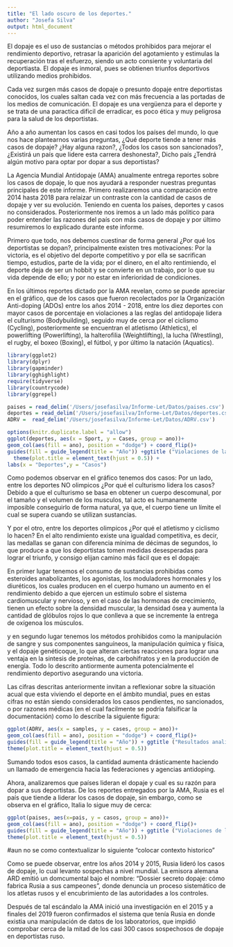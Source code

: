 ```yaml
---
title: "El lado oscuro de los deportes."
author: "Josefa Silva"
output: html_document
---
```


El dopaje es el uso de sustancias o métodos prohibidos para mejorar el rendimiento deportivo, retrasar la aparición del agotamiento y estimulas la recuperación tras el esfuerzo, siendo un acto consiente y voluntaria del deportiasta. El dopaje es inmoral, pues se obtienen triunfos deportivos utilizando medios prohibidos.

Cada vez surgen más casos de dopaje o presunto dopaje entre deportistas conocidos, los cuales saltan cada vez con más frecuencia a las portadas de los medios de comunicación. El dopaje es una vergüenza para el deporte y se trata de una paractica dificil de erradicar, es  poco ética y muy peligrosa para la salud de los deportistas.

Año a año aumentan los casos en casi todos los países del mundo, lo que nos hace plantearnos varias preguntas, ¿Qué deporte tiende a tener más casos de dopaje? ¿Hay alguna razon?, ¿Todos los casos son sancionados?, ¿Existirá un país que lidere esta carrera deshonesta?, Dicho país ¿Tendrá algún motivo para optar por dopar a sus deportistas?


La Agencia Mundial Antidopaje (AMA) anualmente entrega reportes sobre los casos de dopaje, lo que nos ayudará a responder nuestras preguntas principales de este informe. Primero realizaremos una comparación entre 2014 hasta 2018 para relaizar un contraste con la cantidad de casos de dopaje y ver su evolución. Teniendo en cuenta los países, deportes y casos no considerados. Posteriormente nos iremos a un lado más politico para poder entender las razones del país con más casos de dopaje y por último resumiremos lo explicado durante este informe.

Primero que todo, nos debemos cuestinar de forma general ¿Por qué los deportistas se dopan?, principalmente existen tres motivaciones: Por la victoria, es el objetivo del deporte competitivo y por ella se sacrifican tiempo, estudios, parte de la vida; por el dinero, en el alto rentimiendo, el deporte deja de ser un hobbit y se convierte en un trabajo, por lo que su vida depende de ello; y por no estar en inferioridad de condiciones.

En los últimos reportes dictado por la AMA revelan, como se puede apreciar en el gráfico, que de los casos que fueron recolectados por la Organización Anti-doping (ADOs) entre los años 2014 - 2018, entre los diez deportes con mayor casos de porcentaje en violaciones a las reglas 
del antidopaje lidera el  culturismo (Bodybuilding), seguido muy de cerca por el ciclismo (Cycling),  posteriormente se encuentran el atletismo (Athletics), el powerlifting (Powerlifting), la halterofilia (Weightlifting),  la lucha (Wrestling), el rugby, el boxeo (Boxing), el fútbol, y por último la natación (Aquatics).


```r
library(ggplot2)
library(dplyr)
library(gapminder)
library(gghighlight)
require(tidyverse)
library(countrycode)
library(ggrepel)

paises = read_delim('/Users/josefasilva/Informe-Let/Datos/paises.csv')
deportes = read_delim('/Users/josefasilva/Informe-Let/Datos/deportes.csv')
ADRV =  read_delim('/Users/josefasilva/Informe-Let/Datos/ADRV.csv')

```


```r
options(knitr.duplicate.label = "allow")
ggplot(deportes, aes(x = Sport, y = Cases, group = ano))+
geom_col(aes(fill = ano), position = "dodge") + coord_flip()+
guides(fill = guide_legend(title = "Año")) +ggtitle ("Violaciones de las reglas antidojape entre los años 2014-2018 \n Top 10 deportes ")+ 
  theme(plot.title = element_text(hjust = 0.5)) +
labs(x = "Deportes",y = "Casos") 

```

Como podemos observar en el gráfico tenemos dos casos:
Por un lado, entre los deportes NO olimpicos ¿Por qué el culturismo lidera los casos? Debido a que el culturismo se basa en obtener un cuerpo descomunal, por el tamaño y el volumen de los musculos, tal acto es  humanamente imposible conseguirlo de forma natural, ya que, el cuerpo tiene un límite el cual se supera cuando se utilizan sustancias.

Y por el otro, entre los deportes olimpicos ¿Por qué el atletismo y ciclismo lo hacen? En el alto rendimiento existe una igualdad competitiva, es decir, las medallas se ganan con diferencia mínima de décimas de segundos, lo que produce a que los deportistas tomen medidas desesperadas para lograr el triunfo, y consigo elijan camino más fácil que es el dopaje: 

En primer lugar tenemos el consumo de sustancias prohibidas como esteroides anabolizantes, los agonistas, los moduladores hormonales y los diuréticos, los cuales producen en el cuerpo humano un aumento en el rendimiento debido a que ejercen un estímulo sobre el sistema cardiomuscular y nervioso, y en el caso de las hormonas de crecimiento, tienen un efecto sobre la densidad muscular, la densidad ósea y aumenta la cantidad de glóbulos rojos lo que conlleva a que se incremente la entrega de oxígenoa los músculos.

y en segundo lugar tenemos los métodos  prohibidos como la manipulación de sangre y sus componentes sanguíneos, la manipulación química y física, y el dopaje genéticoque, lo que alteran ciertas reacciones para lograr una ventaja en la sintesis de proteínas, de carbohifratos y en la producción de energía.
Todo lo descrito antiormente aumenta potencialmente el rendimiento deportivo asegurando una victoria.

Las cifras descritas anteriormente invitan a reflexionar sobre la situación acual que esta viviendo el deporte en el ámbito mundial, pues en estas cifras no están siendo considerados los casos pendientes, no sancionados, o por razones médicas (en el cual facilmente se podría falsificar la documentación) como lo describe la siguiente figura:

```r
ggplot(ADRV, aes(x = samples, y = cases, group = ano))+
geom_col(aes(fill = ano), position = "dodge") + coord_flip()+
guides(fill = guide_legend(title = "Año")) + ggtitle ("Resultados analíticos adversos (AAF) entre los años \n 2014-2018") +
theme(plot.title = element_text(hjust = 0.5))
```

Sumando todos esos casos, la cantidad aumenta drásticamente haciendo un llamado de emergencia hacia las federaciones y agencias antidoping.


Ahora, analizaremos que países lideran el dopaje y cual es su razón para dopar a sus deportistas.
De los reportes entregados por la AMA, Rusia es el país que  tiende a liderar los casos de dopaje, sin embargo, como se observa en el gráfico, Italia lo sigue muy de cerca:

```r
ggplot(paises, aes(x=pais, y = casos, group = ano))+
geom_col(aes(fill = ano), position = "dodge") + coord_flip()+
guides(fill = guide_legend(title = "Año")) + ggtitle ("Violaciones de las reglas antidojape entre los años 2014-2018 \n Top 8 Naciones ") +
theme(plot.title = element_text(hjust = 0.5))
```

#aun no se como contextualizar lo siguiente
"colocar contexto historico"

Como se puede observar, entre los años 2014 y 2015, Rusia lideró los casos de dopaje, lo cual levanto sospechas a nivel mundial. La emisora alemana ARD emitió un domcumental bajo el nombre: "Dossier secreto dopaje: cómo fabrica Rusia a sus campeones", donde denuncia un proceso sistemático de los atletas rusos y el encubrimiento de las autoridades a los controles. 

Después de tal escándalo la AMA inició una investigación en el 2015 y a finales del 2019 fueron confirmados el sistema que tenía Rusia en donde existia una manipulación de datos de los laboratorios, que impidió comprobar cerca de la mitad de los casi 300 casos sospechosos de dopaje en deportistas ruso.






